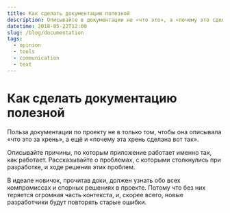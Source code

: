 ```yaml
---
title: Как сделать документацию полезной
description: Описывайте в документации не «что это», а «почему это сделано так».
datetime: 2018-05-22T12:00
slug: /blog/documentation
tags:
  - opinion
  - tools
  - communication
  - text
---
```


# Как сделать документацию полезной

Польза документации по проекту не в только том, чтобы она описывала «что это за хрень», а ещё и «почему эта хрень сделана вот так».

Описывайте причины, по которым приложение работает именно так, как работает. Рассказывайте о проблемах, с которыми столкнулись при разработке, и ходе решения этих проблем.

В идеале новичок, прочитав доки, должен узнать обо всех компромиссах и спорных решениях в проекте. Потому что без них теряется огромная часть контекста, и, скорее всего, новые разработчики будут повторять старые ошибки.
